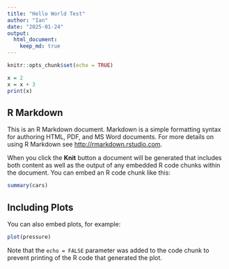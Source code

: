 ```yaml
---
title: "Hello World Test"
author: "Ian"
date: "2025-01-24"
output: 
  html_document: 
    keep_md: true
---
```


```r
knitr::opts_chunk$set(echo = TRUE)
```
```r
x = 2
x = x + 3
print(x)
```

## R Markdown

This is an R Markdown document. Markdown is a simple formatting syntax for authoring HTML, PDF, and MS Word documents. For more details on using R Markdown see <http://rmarkdown.rstudio.com>.

When you click the **Knit** button a document will be generated that includes both content as well as the output of any embedded R code chunks within the document. You can embed an R code chunk like this:

```r
summary(cars)
```

## Including Plots

You can also embed plots, for example:

```r
plot(pressure)
```

Note that the `echo = FALSE` parameter was added to the code chunk to prevent printing of the R code that generated the plot.
